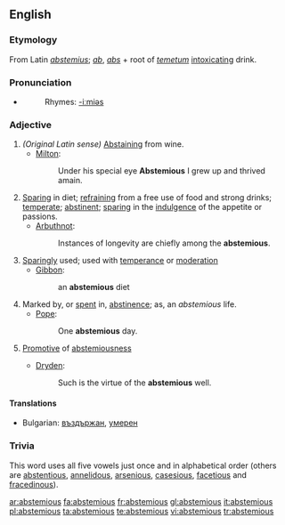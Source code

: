 ==English==

===Etymology===
From Latin ''[[abstemius]]''; ''[[ab]]'', ''[[abs]]'' + root of ''[[temetum]]'' [[intoxicating]] drink.

===Pronunciation===
*{{IPA|/æbˈstɛmi.əs/}}
*:Rhymes: [[Rhymes:English:-iːmiəs|-iːmiəs]]

===Adjective===
{{en-adj}}

# ''(Original Latin sense)'' [[abstaining|Abstaining]] from wine.
#* [[Milton]]:
#*: Under his special eye '''Abstemious''' I grew up and thrived amain.
# [[sparing|Sparing]] in diet; [[refraining]] from a free use of food and strong drinks; [[temperate]]; [[abstinent]]; [[sparing]] in the [[indulgence]] of the appetite or passions.
#* [[Arbuthnot]]:
#*: Instances of longevity are chiefly among the '''abstemious'''.
# [[sparing|Sparingly]] used; used with [[temperance]] or [[moderation]]
#* [[Gibbon]]:
#*: an '''abstemious''' diet
# Marked by, or [[spent]] in, [[abstinence]]; as, an ''abstemious'' life.
#* [[Pope]]:
#*: One '''abstemious''' day. 
# {{rare}} [[Promotive]] of [[abstemiousness]]
#* [[Dryden]]:
#*: Such is the virtue of the '''abstemious''' well.
{{seeCites}}

====Translations====
{{trans-top}}
*Bulgarian: [[въздържан]], [[умерен]]
{{trans-bottom}}

===Trivia===
This word uses all five vowels just once and in alphabetical order (others are [[abstentious]], [[annelidous]], [[arsenious]], [[casesious]], [[facetious]] and [[fracedinous]]).

[[ar:abstemious]]
[[fa:abstemious]]
[[fr:abstemious]]
[[gl:abstemious]]
[[it:abstemious]]
[[pl:abstemious]]
[[ta:abstemious]]
[[te:abstemious]]
[[vi:abstemious]]
[[tr:abstemious]]